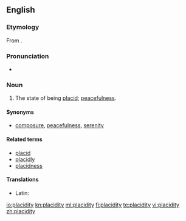 ==English==

===Etymology===
From {{etyl|la}} {{term|placiditas|placiditās|mildness, placidity|lang=la}}.

===Pronunciation===
* {{a|US}} {{IPA|/pləˈsɪd.ə.ti/}}

===Noun===
{{en-noun|-}}

# The state of being [[placid]]; [[peacefulness]].

====Synonyms====
* {{sense|state of being placid}} [[composure]], [[peacefulness]], [[serenity]]

====Related terms====
* [[placid]]
* [[placidly]]
* [[placidness]]

====Translations====
{{trans-top|state of being placid}}
* Latin: {{t|la|placiditas|f|alt=placiditās}}
{{trans-mid}}
{{trans-bottom}}

[[io:placidity]]
[[kn:placidity]]
[[ml:placidity]]
[[fi:placidity]]
[[te:placidity]]
[[vi:placidity]]
[[zh:placidity]]